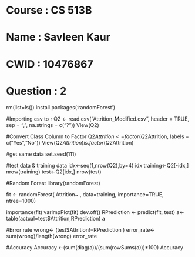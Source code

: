 # Course      : CS 513B
# Name        : Savleen Kaur
# CWID        : 10476867
# Question    : 2

rm(list=ls())
install.packages('randomForest')


#Importing csv to r
Q2 <- read.csv("Attrition_Modified.csv", header = TRUE, sep = ",", na.strings = c("?"))
View(Q2)


#Convert Class Column to Factor
Q2$Attrition<-factor(Q2$Attrition, labels = c("Yes","No"))
View(Q2$Attrition)
is.factor(Q2$Attrition)

#get same data
set.seed(111)

#test data & training data
idx<-seq(1,nrow(Q2),by=4)
idx
training<-Q2[-idx,]
nrow(training)
test<-Q2[idx,]
nrow(test)


#Random Forest
library(randomForest)

fit <- randomForest( Attrition~., data=training, importance=TRUE, ntree=1000)

importance(fit)
varImpPlot(fit)
dev.off()
RPrediction <- predict(fit, test)
a<-table(actual=test$Attrition,RPrediction)
a

#Error rate
wrong<- (test$Attrition!=RPrediction )
error_rate<-sum(wrong)/length(wrong)
error_rate 

#Accuracy
Accuracy <-(sum(diag(a))/(sum(rowSums(a)))*100) 
Accuracy


